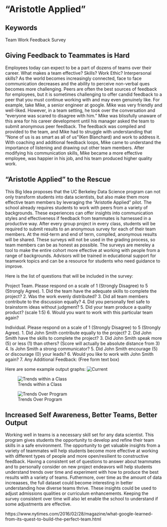 # "Aristotle Applied" 

## Keywords
Team Work
Feedback
Survey


## Giving Feedback to Teammates is Hard

Employees today can expect to be a part of dozens of teams over their career.  What makes a team effective?  Skills?  Work Ethic?  Interpersonal skills?  As the world becomes increasingly connected, face to face communication decreases and the ability to perceive non-verbal ques becomes more challenging.  Peers are often the best sources of feedback for employees, but it is sometimes challenging to offer candid feedback to a peer that you must continue working with and may even genuinely like.  For example, take Mike, a senior engineer at google.  Mike was very friendly and well-liked.  However, in a team setting, he took over the conversation and "everyone was scared to disagree with him."  Mike was blissfully unaware of this area for his career development until his manager asked the team to submit anonymous peer feedback.  The feedback was compiled and provided to the team, and Mike had to struggle with understanding that "None of us is as smart as all of us"(Ken Blanchard) and work to address it.  With coaching and additional feedback loops, Mike came to understand the importance of listening and drawing out other team members.  After modifying his communication skills, Mike became a more effective employee, was happier in his job, and his team produced higher quality work.

## "Aristotle Applied" to the Rescue

This Big Idea proposes that the UC Berkeley Data Science program can not only transform students into data scientists, but also make them more effective team members by leveraging the "Aristotle Applied" pilot.  The school already requires students to work with peers from a variety of backgrounds.  These experiences can offer insights into communication styles and effectiveness if feedback from teammates is harnessed in a productive way. After every group project in every class, students will be required to submit results to an anonymous survey for each of their team members.  At the mid-term and end of term, compiled, anonymous results will be shared.  These surveys will not be used in the grading process, so team members can be as honest as possible.  The surveys are mereley a tool to make the entire cohort more effective at working with people from a range of backgrounds.  Advisors will be trained in educational support for teamwork topics and can be a resource for students who need guidance to improve.

Here is the list of questions that will be included in the survey:

Project Team.  Please respond on a scale of 1 (Strongly Disagree) to 5 (Strongly Agree).
1.  Did the team have the adequate skills to complete the project?
2.  Was the work evenly distributed?
3.  Did all team members contribute to the discussion equally?
4.  Did you personally feel safe to brainstorm ideas without judgment?
5.  Did your team produce a quality product? (scale 1:5)
6.  Would you want to work with this particular team again?


Individual.  Please respond on a scale of 1 (Strongly Disagree) to 5 (Strongly Agree).
1.  Did John Smith contribute equally to the project?
2.  Did John Smith have the skills to complete the project?
3.  Did John Smith speak more (5) or less (1) than others?  (Score will actually be absolute distance from 3)
4.  Is John Smith a strong communicator?
5.  Did John Smith encourage (5) or discourage (0) your leads?
6.  Would you like to work with John Smith again?
7.  Any Additional Feedback:  (Free form text box)

Here are some example output graphs:
![Current](https://github.com/w201rdada/portfolio-sioharr/blob/master/img/Current2.png)

![Trends within a Class](https://github.com/w201rdada/portfolio-sioharr/blob/master/img/Semester.png)

![Trends Over Program](https://github.com/w201rdada/portfolio-sioharr/blob/master/img/EntireProgram.png)



## Increased Self Awareness, Better Teams, Better Output

Working well in teams is a necessary skill set for any data scientist.  This program gives students the opportunity to develop and refine their team skills in a safe environment.  The opportunity to get valuable insights from a variety of teammates will help students become more effective at working with different types of people and more open/resilient to constructive feedback.  Having a consistent set of questions to answer about teammates and to personally consider on new project endeavors will help students understand trends over time and experiment with how to produce the best results with a variety of teams.  Futhermore, over time as the amount of data increaases, the full dataset could become interesting in better understanding how diverse teams thrive.  These insights could be used to adjust admissions qualities or curriculum enhancements.  Keeping the survey consistent over time will also let enable the school to understand if some adjustments are effective.    

https://www.nytimes.com/2016/02/28/magazine/what-google-learned-from-its-quest-to-build-the-perfect-team.html
